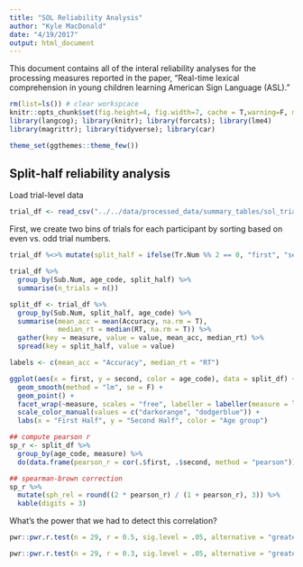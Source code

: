 ```yaml
---
title: "SOL Reliability Analysis"
author: "Kyle MacDonald"
date: "4/19/2017"
output: html_document
---
```


This document contains all of the interal reliability analyses for the processing measures reported in the paper, "Real-time lexical comprehension in young children learning American Sign Language (ASL)."

```r
rm(list=ls()) # clear workspcace
knitr::opts_chunk$set(fig.height=4, fig.width=7, cache = T,warning=F, message=F)
library(langcog); library(knitr); library(forcats); library(lme4)
library(magrittr); library(tidyverse); library(car)

theme_set(ggthemes::theme_few())
```

## Split-half reliability analysis

Load trial-level data

```r
trial_df <- read_csv("../../data/processed_data/summary_tables/sol_trial_level_df.csv")
```

First, we create two bins of trials for each participant by sorting based on even vs. odd trial numbers.

```r
trial_df %<>% mutate(split_half = ifelse(Tr.Num %% 2 == 0, "first", "second"))
```

```r
trial_df %>% 
  group_by(Sub.Num, age_code, split_half) %>% 
  summarise(n_trials = n())
```

```r
split_df <- trial_df %>% 
  group_by(Sub.Num, split_half, age_code) %>% 
  summarise(mean_acc = mean(Accuracy, na.rm = T),
            median_rt = median(RT, na.rm = T)) %>%
  gather(key = measure, value = value, mean_acc, median_rt) %>% 
  spread(key = split_half, value = value) 
```

```r
labels <- c(mean_acc = "Accuracy", median_rt = "RT")

ggplot(aes(x = first, y = second, color = age_code), data = split_df) +
  geom_smooth(method = "lm", se = F) +
  geom_point() +
  facet_wrap(~measure, scales = "free", labeller = labeller(measure = labels)) +
  scale_color_manual(values = c("darkorange", "dodgerblue")) +
  labs(x = "First Half", y = "Second Half", color = "Age group") 
```

```r
## compute pearson r
sp_r <- split_df %>% 
  group_by(age_code, measure) %>% 
  do(data.frame(pearson_r = cor(.$first, .$second, method = "pearson")))

## spearman-brown correction
sp_r %>% 
  mutate(sph_rel = round((2 * pearson_r) / (1 + pearson_r), 3)) %>% 
  kable(digits = 3)
```

What's the power that we had to detect this correlation?

```r
pwr::pwr.r.test(n = 29, r = 0.5, sig.level = .05, alternative = "greater")
```

```r
pwr::pwr.r.test(n = 29, r = 0.3, sig.level = .05, alternative = "greater")
```
